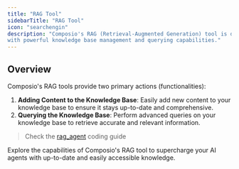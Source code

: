 ```yaml
---
title: "RAG Tool"
sidebarTitle: "RAG Tool"
icon: "searchengin"
description: "Composio's RAG (Retrieval-Augmented Generation) tool is designed to enhance your AI agents 
with powerful knowledge base management and querying capabilities."
---
```




## Overview

Composio's RAG tools provide two primary actions (functionalities):

1. **Adding Content to the Knowledge Base**: 
Easily add new content to your knowledge base to ensure it stays up-to-date and comprehensive.
2. **Querying the Knowledge Base**: 
Perform advanced queries on your knowledge base to retrieve accurate and relevant information.

> Check the [rag_agent](/examples/combined/rag-agent) coding guide

Explore the capabilities of Composio's RAG tool to supercharge your AI agents with up-to-date and easily accessible knowledge.
